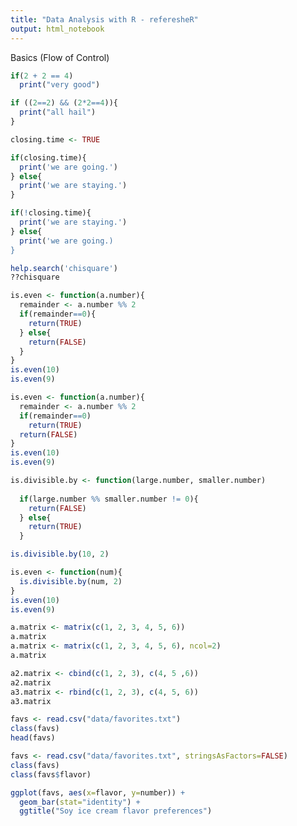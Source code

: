 ```yaml
---
title: "Data Analysis with R - referesheR"
output: html_notebook
---
```


Basics (Flow of Control)
```r
if(2 + 2 == 4)
  print("very good")

if ((2==2) && (2*2==4)){
  print("all hail")
}

closing.time <- TRUE

if(closing.time){
  print('we are going.')
} else{
  print('we are staying.')
}

if(!closing.time){
  print('we are staying.')
} else{
  print('we are going.)
}
```

```r
help.search('chisquare')
??chisquare
```

```r
is.even <- function(a.number){
  remainder <- a.number %% 2
  if(remainder==0){
    return(TRUE)
  } else{
    return(FALSE)
  }
}
is.even(10)
is.even(9)
```

```r
is.even <- function(a.number){
  remainder <- a.number %% 2
  if(remainder==0)
    return(TRUE)
  return(FALSE)
}
is.even(10)
is.even(9)
```

```r
is.divisible.by <- function(large.number, smaller.number)
  
  if(large.number %% smaller.number != 0){
    return(FALSE)
  } else{
    return(TRUE)
  }

is.divisible.by(10, 2)

is.even <- function(num){
  is.divisible.by(num, 2)
}
is.even(10)
is.even(9)
```


```r
a.matrix <- matrix(c(1, 2, 3, 4, 5, 6))
a.matrix
a.matrix <- matrix(c(1, 2, 3, 4, 5, 6), ncol=2)
a.matrix
```

```r
a2.matrix <- cbind(c(1, 2, 3), c(4, 5 ,6))
a2.matrix
a3.matrix <- rbind(c(1, 2, 3), c(4, 5, 6))
a3.matrix
```

```r
favs <- read.csv("data/favorites.txt")
class(favs)
head(favs)
```

```r
favs <- read.csv("data/favorites.txt", stringsAsFactors=FALSE)
class(favs)
class(favs$flavor)
```

```r
ggplot(favs, aes(x=flavor, y=number)) +
  geom_bar(stat="identity") +
  ggtitle("Soy ice cream flavor preferences")
```


